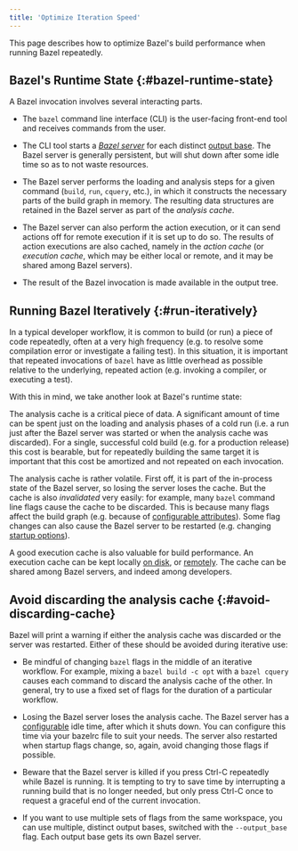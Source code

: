```yaml
---
title: 'Optimize Iteration Speed'
---
```


This page describes how to optimize Bazel's build performance when running Bazel
repeatedly.

## Bazel's Runtime State {:#bazel-runtime-state}

A Bazel invocation involves several interacting parts.

*   The `bazel` command line interface (CLI) is the user-facing front-end tool
    and receives commands from the user.

*   The CLI tool starts a [*Bazel server*](https://bazel.build/versions/7.1.0/run/client-server)
    for each distinct [output base](https://bazel.build/versions/7.1.0/remote/output-directories).
    The Bazel server is generally persistent, but will shut down after some idle
    time so as to not waste resources.

*   The Bazel server performs the loading and analysis steps for a given command
    (`build`, `run`, `cquery`, etc.), in which it constructs the necessary parts
    of the build graph in memory. The resulting data structures are retained in
    the Bazel server as part of the *analysis cache*.

*   The Bazel server can also perform the action execution, or it can send
    actions off for remote execution if it is set up to do so. The results of
    action executions are also cached, namely in the *action cache* (or
    *execution cache*, which may be either local or remote, and it may be shared
    among Bazel servers).

*   The result of the Bazel invocation is made available in the output tree.

## Running Bazel Iteratively {:#run-iteratively}

In a typical developer workflow, it is common to build (or run) a piece of code
repeatedly, often at a very high frequency (e.g. to resolve some compilation
error or investigate a failing test). In this situation, it is important that
repeated invocations of `bazel` have as little overhead as possible relative to
the underlying, repeated action (e.g. invoking a compiler, or executing a test).

With this in mind, we take another look at Bazel's runtime state:

The analysis cache is a critical piece of data. A significant amount of time can
be spent just on the loading and analysis phases of a cold run (i.e. a run just
after the Bazel server was started or when the analysis cache was discarded).
For a single, successful cold build (e.g. for a production release) this cost is
bearable, but for repeatedly building the same target it is important that this
cost be amortized and not repeated on each invocation.

The analysis cache is rather volatile. First off, it is part of the in-process
state of the Bazel server, so losing the server loses the cache. But the cache
is also *invalidated* very easily: for example, many `bazel` command line flags
cause the cache to be discarded. This is because many flags affect the build
graph (e.g. because of
[configurable attributes](https://bazel.build/versions/7.1.0/configure/attributes)). Some flag
changes can also cause the Bazel server to be restarted (e.g. changing
[startup options](https://bazel.build/versions/7.1.0/docs/user-manual#startup-options)).

A good execution cache is also valuable for build performance. An execution
cache can be kept locally
[on disk](https://bazel.build/versions/7.1.0/remote/caching#disk-cache), or
[remotely](https://bazel.build/versions/7.1.0/remote/caching). The cache can be shared among
Bazel servers, and indeed among developers.

## Avoid discarding the analysis cache {:#avoid-discarding-cache}

Bazel will print a warning if either the analysis cache was discarded or the
server was restarted. Either of these should be avoided during iterative use:

*   Be mindful of changing `bazel` flags in the middle of an iterative
    workflow. For example, mixing a `bazel build -c opt` with a `bazel cquery`
    causes each command to discard the analysis cache of the other. In general,
    try to use a fixed set of flags for the duration of a particular workflow.

*   Losing the Bazel server loses the analysis cache. The Bazel server has a
    [configurable](https://bazel.build/versions/7.1.0/docs/user-manual#max-idle-secs) idle
    time, after which it shuts down. You can configure this time via your
    bazelrc file to suit your needs. The server also restarted when startup
    flags change, so, again, avoid changing those flags if possible.

*   <a id="avoid-ctrl-c">Beware</a> that the Bazel server is killed if you press
    Ctrl-C repeatedly while Bazel is running. It is tempting to try to save time
    by interrupting a running build that is no longer needed, but only press
    Ctrl-C once to request a graceful end of the current invocation.

*   If you want to use multiple sets of flags from the same workspace, you can
    use multiple, distinct output bases, switched with the `--output_base`
    flag. Each output base gets its own Bazel server.
